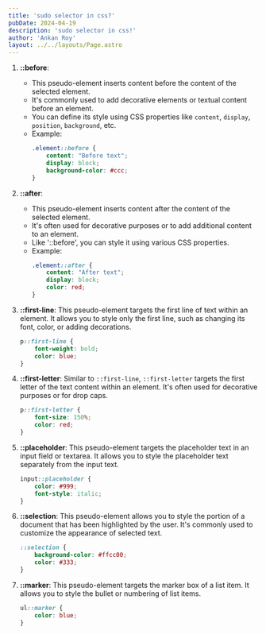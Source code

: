 ```yaml
---
title: 'sudo selector in css?'
pubDate: 2024-04-19
description: 'sudo selector in css!'
author: 'Ankan Roy'
layout: ../../layouts/Page.astro
---
```


1. **::before**:
   - This pseudo-element inserts content before the content of the selected element.
   - It's commonly used to add decorative elements or textual content before an element.
   - You can define its style using CSS properties like `content`, `display`, `position`, `background`, etc.
   - Example:
     ```css
     .element::before {
         content: "Before text";
         display: block;
         background-color: #ccc;
     }
     ```

2. **::after**:
   - This pseudo-element inserts content after the content of the selected element.
   - It's often used for decorative purposes or to add additional content to an element.
   - Like '::before', you can style it using various CSS properties.
   - Example:
     ```css
     .element::after {
         content: "After text";
         display: block;
         color: red;
     }
     ```

1. **::first-line**: This pseudo-element targets the first line of text within an element. It allows you to style only the first line, such as changing its font, color, or adding decorations.

    ```css
    p::first-line {
        font-weight: bold;
        color: blue;
    }
    ```

2. **::first-letter**: Similar to `::first-line`, `::first-letter` targets the first letter of the text content within an element. It's often used for decorative purposes or for drop caps.

    ```css
    p::first-letter {
        font-size: 150%;
        color: red;
    }
    ```

3. **::placeholder**: This pseudo-element targets the placeholder text in an input field or textarea. It allows you to style the placeholder text separately from the input text.

    ```css
    input::placeholder {
        color: #999;
        font-style: italic;
    }
    ```

4. **::selection**: This pseudo-element allows you to style the portion of a document that has been highlighted by the user. It's commonly used to customize the appearance of selected text.

    ```css
    ::selection {
        background-color: #ffcc00;
        color: #333;
    }
    ```

5. **::marker**: This pseudo-element targets the marker box of a list item. It allows you to style the bullet or numbering of list items.

    ```css
    ul::marker {
        color: blue;
    }
    ```